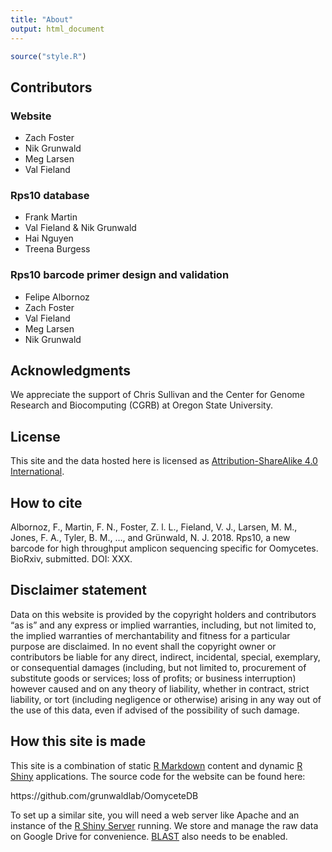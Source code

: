```yaml
---
title: "About"
output: html_document
---
```


```r
source("style.R")
```

## Contributors

### Website

- Zach Foster
- Nik Grunwald
- Meg Larsen
- Val Fieland

### Rps10 database

- Frank Martin
- Val Fieland & Nik Grunwald
- Hai Nguyen
- Treena Burgess

### Rps10 barcode primer design and validation

- Felipe Albornoz
- Zach Foster
- Val Fieland
- Meg Larsen
- Nik Grunwald

## Acknowledgments

We appreciate the support of Chris Sullivan and the Center for Genome Research and Biocomputing (CGRB) at Oregon State University. 

## License

This site and the data hosted here is licensed as [Attribution-ShareAlike 4.0 International](https://creativecommons.org/licenses/by-sa/4.0/).

## How to cite

Albornoz, F., Martin, F. N., Foster, Z. l. L., Fieland, V. J., Larsen, M. M., Jones, F. A., Tyler, B. M., ..., and Grünwald, N. J. 2018. Rps10, a new barcode for high throughput amplicon sequencing specific for Oomycetes. BioRxiv, submitted. DOI: XXX.

## Disclaimer statement

Data on this website is provided by the copyright holders and contributors "as is" and any express or implied warranties, including, but not limited to, the implied warranties of merchantability and fitness for a particular purpose are disclaimed.
In no event shall the copyright owner or contributors be liable for any direct, indirect, incidental, special, exemplary, or consequential damages (including, but not limited to, procurement of substitute goods or services; loss of profits; or business interruption) however caused and on any theory of liability, whether in contract, strict liability, or tort (including negligence or otherwise) arising in any way out of the use of this data, even if advised of the possibility of such damage.

## How this site is made

This site is a combination of static [R Markdown](https://rmarkdown.rstudio.com/rmarkdown_websites.html) content and dynamic [R Shiny](https://shiny.rstudio.com/) applications. The source code for the website can be found here:

https://github.com/grunwaldlab/OomyceteDB

To set up a similar site, you will need a web server like Apache and an instance of the [R Shiny Server](https://www.rstudio.com/products/shiny/shiny-server/) running. We store and manage the raw data on Google Drive for convenience. [BLAST](https://blast.ncbi.nlm.nih.gov/Blast.cgi ) also needs to be enabled. 